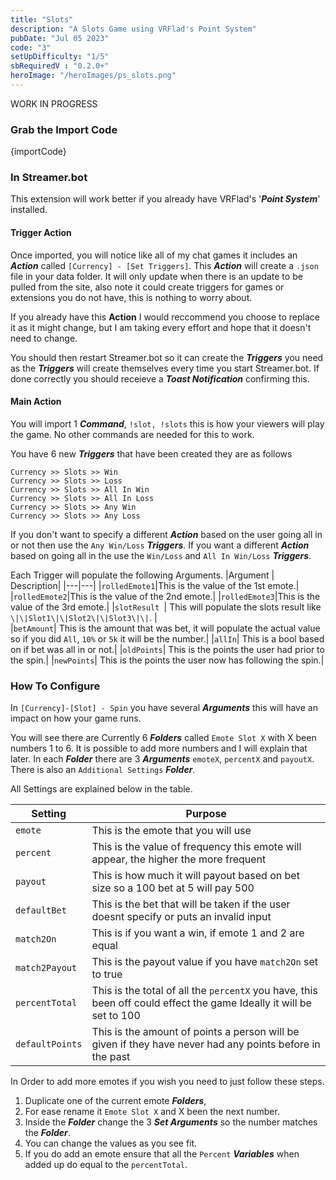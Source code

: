```yaml
---
title: "Slots"
description: "A Slots Game using VRFlad's Point System"
pubDate: "Jul 05 2023"
code: "3"
setUpDifficulty: "1/5"
sbRequiredV : "0.2.0+"
heroImage: "/heroImages/ps_slots.png"
---
```


WORK IN PROGRESS

### Grab the Import Code 

<CopyButton>
{importCode}
</CopyButton>

### In Streamer.bot

This extension will work better if you already have VRFlad's '***Point System***' installed.

#### Trigger Action

Once imported, you will notice like all of my chat games it includes an ***Action*** called `[Currency] - [Set Triggers]`. This ***Action*** will create a `.json` file in your data folder. It will only update when there is an update to be pulled from the site, also note it could create triggers for games or extensions you do not have, this is nothing to worry about.

If you already have this **Action** I would reccommend you choose to replace it as it might change, but I am taking every effort and hope that it doesn't need to change. 

You should then restart Streamer.bot so it can create the ***Triggers*** you need as the ***Triggers*** will create themselves every time you start Streamer.bot. If done correctly you should receieve a ***Toast Notification*** confirming this.


#### Main Action

You will import 1 ***Command***, `!slot, !slots` this is how your viewers will play the game. No other commands are needed for this to work. 

You have 6 new ***Triggers*** that have been created they are as follows

```
Currency >> Slots >> Win
Currency >> Slots >> Loss
Currency >> Slots >> All In Win
Currency >> Slots >> All In Loss
Currency >> Slots >> Any Win
Currency >> Slots >> Any Loss
```
If you don't want to specify a different ***Action*** based on the user going all in or not then use the `Any Win/Loss` ***Triggers***. If you want a different ***Action*** based on going all in the use the `Win/Loss` and `All In Win/Loss` ***Triggers***.

Each Trigger will populate the following Arguments.
|Argument | Description|
|---|---|
|`rolledEmote1`|This is the value of the 1st emote.|
|`rolledEmote2`|This is the value of the 2nd emote.|
|`rolledEmote3`|This is the value of the 3rd emote.|
|`slotResult `| This will populate the slots result like `\|\|Slot1\|\|Slot2\|\|Slot3\|\|`. |	
|`betAmount`| This is the amount that was bet, it will populate the actual value so if you did `All`, `10%` or `5k` it will be the number.|
|`allIn`| This is a bool based on if bet was all in or not.|
|`oldPoints`| This is the points the user had prior to the spin.|
|`newPoints`| This is the points the user now has following the spin.|



### How To Configure


In `[Currency]-[Slot] - Spin` you have several ***Arguments*** this will have an impact on how your game runs.

You will see there are Currently 6 ***Folders*** called `Emote Slot X` with X been numbers 1 to 6. It is possible to add more numbers and I will explain that later.
In each ***Folder*** there are 3 ***Arguments*** `emoteX`, `percentX` and `payoutX`. There is also an `Additional Settings` ***Folder***. 

All Settings are explained below in the table.

|Setting|Purpose|
|---|---|
|`emote` |This is the emote that you will use|
|`percent`|This is the value of frequency this emote will appear, the higher the more frequent|
|`payout`|This is how much it will payout based on bet size so a 100 bet at 5 will pay 500| 
|`defaultBet`|This is the bet that will be taken if the user doesnt specify or puts an invalid input|
|`match2On`|This is if you want a win, if emote 1 and 2 are equal|
|`match2Payout`|This is the payout value if you have `match2On` set to true|
|`percentTotal`|This is the total of all the `percentX` you have, this been off could effect the game Ideally it will be set to 100|
|`defaultPoints`|This is the amount of points a person will be given if they have never had any points before in the past|

In Order to add more emotes if you wish you need to just follow these steps.

1. Duplicate one of the current emote ***Folders***,
2. For ease rename it `Emote Slot X` and X been the next number.
3. Inside the ***Folder*** change the 3 ***Set Arguments*** so the number matches the ***Folder***.
4. You can change the values as you see fit.
5. If you do add an emote ensure that all the `Percent` ***Variables*** when added up do equal to the `percentTotal`.








